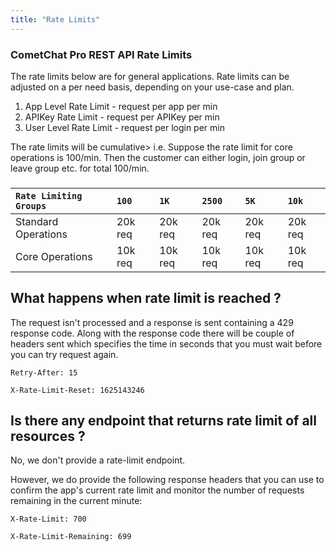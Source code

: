 ```yaml
---
title: "Rate Limits"
---
```




### CometChat Pro REST API Rate Limits

<Note>

The rate limits below are for general applications. Rate limits can be adjusted on a per need basis, depending on your use-case and plan.

</Note>

1. App Level Rate Limit - request per app per min
2. APIKey Rate Limit - request per APIKey per min
3. User Level Rate Limit - request per login per min

<Note>

The rate limits will be cumulative> i.e. Suppose the rate limit for core operations is 100/min. Then the customer can either login, join group or leave group etc. for total 100/min.

</Note>

###

| `Rate Limiting Groups` | `100`   | `1K`    | `2500`  | `5K`    | `10k`   |
| :---------------------- | :------- | :------- | :------- | :------- | :------- |
| Standard Operations    | 20k req | 20k req | 20k req | 20k req | 20k req |
| Core Operations        | 10k req | 10k req | 10k req | 10k req | 10k req |

## What happens when rate limit is reached ?

The request isn't processed and a response is sent containing a 429 response code. Along with the response code there will be couple of headers sent which specifies the time in seconds that you must wait before you can try request again.

`Retry-After: 15`

`X-Rate-Limit-Reset: 1625143246`

## Is there any endpoint that returns rate limit of all resources ?

No, we don't provide a rate-limit endpoint.

However, we do provide the following response headers that you can use to confirm the app's current rate limit and monitor the number of requests remaining in the current minute:

`X-Rate-Limit: 700`

`X-Rate-Limit-Remaining: 699`
